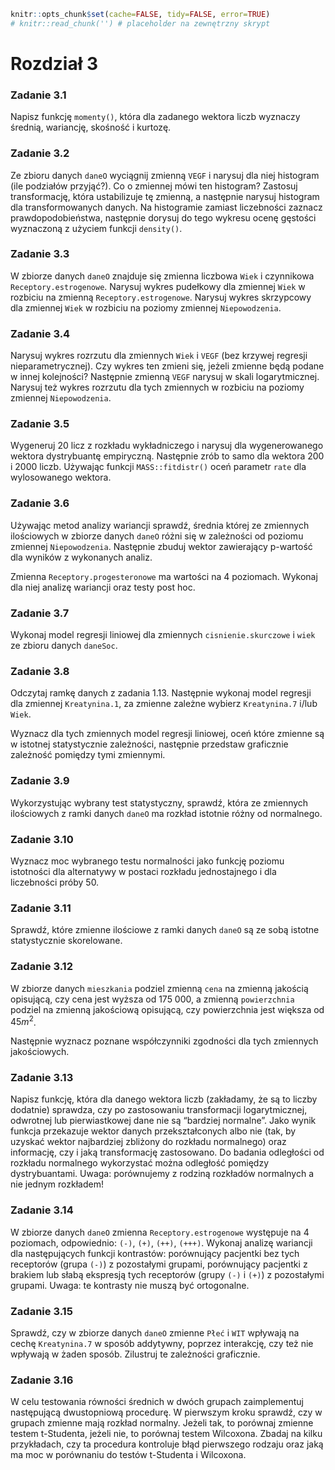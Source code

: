```r
knitr::opts_chunk$set(cache=FALSE, tidy=FALSE, error=TRUE)
# knitr::read_chunk('') # placeholder na zewnętrzny skrypt
```

Rozdział 3
========================================================

### Zadanie 3.1

Napisz funkcję `momenty()`, która dla zadanego wektora liczb wyznaczy średnią, wariancję, skośność i kurtozę.

### Zadanie 3.2 

Ze zbioru danych `daneO` wyciągnij zmienną `VEGF` i narysuj dla niej histogram (ile podziałów przyjąć?). 
Co o zmiennej mówi ten histogram? Zastosuj transformację, która ustabilizuje tę zmienną, 
a następnie narysuj histogram dla transformowanych danych. Na histogramie zamiast liczebności zaznacz prawdopodobieństwa,
następnie dorysuj do tego wykresu ocenę gęstości wyznaczoną z użyciem funkcji `density()`.

### Zadanie 3.3

W zbiorze danych `daneO` znajduje się zmienna liczbowa `Wiek` i czynnikowa `Receptory.estrogenowe`. Narysuj wykres pudełkowy
dla zmiennej `Wiek` w rozbiciu na zmienną `Receptory.estrogenowe`. Narysuj wykres skrzypcowy dla zmiennej `Wiek` w rozbiciu
na poziomy zmiennej `Niepowodzenia`.

### Zadanie 3.4

Narysuj wykres rozrzutu dla zmiennych `Wiek` i `VEGF` (bez krzywej regresji nieparametrycznej). Czy wykres ten zmieni się, 
jeżeli zmienne będą podane w innej kolejności? Następnie zmienną `VEGF` narysuj w skali logarytmicznej. 
Narysuj też wykres rozrzutu dla tych zmiennych w rozbiciu na poziomy zmiennej `Niepowodzenia`.

### Zadanie 3.5

Wygeneruj 20 licz z rozkładu wykładniczego i narysuj dla wygenerowanego wektora dystrybuantę empiryczną. Następnie zrób to samo
dla wektora 200 i 2000 liczb. Używając funkcji `MASS::fitdistr()` oceń parametr `rate` dla wylosowanego wektora.

### Zadanie 3.6 
Używając metod analizy wariancji sprawdź, średnia której ze zmiennych ilościowych w zbiorze danych `daneO` 
różni się w zależności od poziomu zmiennej `Niepowodzenia`. Następnie zbuduj wektor zawierający p-wartość dla 
wyników z wykonanych analiz.

Zmienna `Receptory.progesteronowe` ma wartości na 4 poziomach. Wykonaj dla niej analizę wariancji oraz testy post hoc.

### Zadanie 3.7

Wykonaj model regresji liniowej dla zmiennych `cisnienie.skurczowe` i `wiek` ze zbioru danych `daneSoc`.

### Zadanie 3.8

Odczytaj ramkę danych z zadania 1.13. Następnie wykonaj model regresji dla zmiennej `Kreatynina.1`, za zmienne zależne wybierz
`Kreatynina.7` i/lub `Wiek`.

Wyznacz dla tych zmiennych model regresji liniowej, oceń które zmienne są w istotnej statystycznie zależności,
następnie przedstaw graficznie zależność pomiędzy tymi zmiennymi.

### Zadanie 3.9

Wykorzystując wybrany test statystyczny, sprawdź, która ze zmiennych ilościowych z ramki danych `daneO` ma rozkład istotnie
różny od normalnego.

### Zadanie 3.10

Wyznacz moc wybranego testu normalności jako funkcję poziomu istotności dla alternatywy w postaci rozkładu jednostajnego
i dla liczebności próby 50.

### Zadanie 3.11

Sprawdź, które zmienne ilościowe z ramki danych `daneO` są ze sobą istotne statystycznie skorelowane.

### Zadanie 3.12

W zbiorze danych `mieszkania` podziel zmienną `cena` na zmienną jakością opisującą, czy cena jest wyższa od 175 000, a zmienną
`powierzchnia` podziel na zmienną jakościową opisującą, czy powierzchnia jest większa od $45m^2$.

Następnie wyznacz poznane współczynniki zgodności dla tych zmiennych jakościowych.

### Zadanie 3.13

Napisz funkcję, która dla danego wektora liczb (zakładamy, że są to liczby dodatnie) sprawdza, czy po zastosowaniu 
transformacji logarytmicznej, odwrotnej lub pierwiastkowej dane nie są "bardziej normalne". Jako wynik funkcja przekazuje
wektor danych przekształconych albo nie (tak, by uzyskać wektor najbardziej zbliżony do rozkładu normalnego) oraz informację,
czy i jaką transformację zastosowano. Do badania odległości od rozkładu normalnego wykorzystać można odległość pomiędzy
dystrybuantami. Uwaga: porównujemy z rodziną rozkładów normalnych a nie jednym rozkładem!

### Zadanie 3.14 

W zbiorze danych `daneO` zmienna `Receptory.estrogenowe` występuje na 4 poziomach, odpowiednio: `(-)`, `(+)`, `(++)`, `(+++)`.
Wykonaj analizę wariancji dla następujących funkcji kontrastów: porównujący pacjentki bez tych receptorów (grupa `(-)`) z 
pozostałymi grupami, porównujący pacjentki z brakiem lub słabą ekspresją tych receptorów (grupy `(-)` i `(+)`) 
z pozostałymi grupami. Uwaga: te kontrasty nie muszą być ortogonalne.

### Zadanie 3.15

Sprawdź, czy w zbiorze danych `daneO` zmienne `Płeć` i `WIT` wpływają na cechę `Kreatynina.7` w sposób addytywny, 
poprzez interakcję, czy też nie wpływają w żaden sposób. Zilustruj te zależności graficznie.

### Zadanie 3.16

W celu testowania równości średnich w dwóch grupach zaimplementuj następującą dwustopniową procedurę. W pierwszym kroku sprawdź,
czy w grupach zmienne mają rozkład normalny. Jeżeli tak, to porównaj zmienne testem t-Studenta, jeżeli nie, to porównaj testem
Wilcoxona. Zbadaj na kilku przykładach, czy ta procedura kontroluje błąd pierwszego rodzaju oraz jaką ma moc w porównaniu
do testów t-Studenta i Wilcoxona.